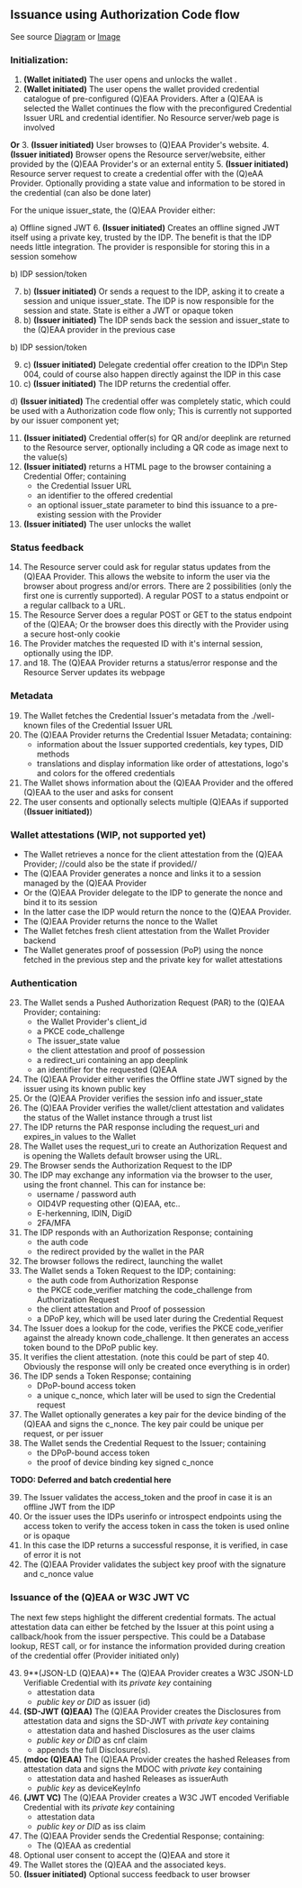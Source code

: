 
<Title size="large" variant="primary">
  Issuance
</Title>

## Issuance using Authorization Code flow

See source [Diagram](diagrams/Issuance-Authorization-code.puml) or [Image](/assets/Issuance-Authorization-code.svg)

### Initialization:

1. **(Wallet initiated)** The user opens and unlocks the wallet .
2. **(Wallet initiated)** The user opens the wallet provided credential catalogue of pre-configured (Q)EAA Providers. After a (Q)EAA is selected the Wallet continues the flow with the preconfigured Credential Issuer URL and credential identifier. No Resource server/web page is involved

**Or** 3. **(Issuer initiated)** User browses to (Q)EAA Provider's website. 4. **(Issuer initiated)** Browser opens the Resource server/website, either provided by the (Q)EAA Provider's or an external entity 5. **(Issuer initiated)** Resource server request to create a credential offer with the (Q)eAA Provider. Optionally providing a state value and information to be stored in the credential (can also be done later)

For the unique issuer_state, the (Q)EAA Provider either:

a) Offline signed JWT 6. **(Issuer initiated)** Creates an offline signed JWT itself using a private key, trusted by the IDP. The benefit is that the IDP needs little integration. The provider is responsible for storing this in a session somehow

b) IDP session/token

7. b) **(Issuer initiated)** Or sends a request to the IDP, asking it to create a session and unique issuer_state. The IDP is now responsible for the session and state. State is either a JWT or opaque token
8. b) **(Issuer initiated)** The IDP sends back the session and issuer_state to the (Q)EAA provider in the previous case

b) IDP session/token

9. c) **(Issuer initiated)** Delegate credential offer creation to the IDP\n Step 004, could of course also happen directly against the IDP in this case
10. c) **(Issuer initiated)** The IDP returns the credential offer.

d) **(Issuer initiated)** The credential offer was completely static, which could be used with a Authorization code flow only; This is currently not supported by our issuer component yet;

11. **(Issuer initiated)** Credential offer(s) for QR and/or deeplink are returned to the Resource server, optionally including a QR code as image next to the value(s)
12. **(Issuer initiated)** returns a HTML page to the browser containing a Credential Offer; containing
    - the Credential Issuer URL
    - an identifier to the offered credential
    - an optional issuer_state parameter to bind this issuance to a pre-existing session with the Provider
13. **(Issuer initiated)** The user unlocks the wallet

### Status feedback

14. The Resource server could ask for regular status updates from the (Q)EAA Provider. This allows the website to inform the user via the browser about progress and/or errors. There are 2 possibilities (only the first one is currently supported). A regular POST to a status endpoint or a regular callback to a URL.
15. The Resource Server does a regular POST or GET to the status endpoint of the (Q)EAA; Or the browser does this directly with the Provider using a secure host-only cookie
16. The Provider matches the requested ID with it's internal session, optionally using the IDP.
17. and 18. The (Q)EAA Provider returns a status/error response and the Resource Server updates its webpage

### Metadata

19. The Wallet fetches the Credential Issuer's metadata from the ./well-known files of the Credential Issuer URL
20. The (Q)EAA Provider returns the Credential Issuer Metadata; containing:
    - information about the Issuer supported credentials, key types, DID methods
    - translations and display information like order of attestations, logo's and colors for the offered credentials
21. The Wallet shows information about the (Q)EAA Provider and the offered (Q)EAA to the user and asks for consent
22. The user consents and optionally selects multiple (Q)EAAs if supported (**(Issuer initiated)**)

### Wallet attestations (WIP, not supported yet)

- The Wallet retrieves a nonce for the client attestation from the (Q)EAA Provider; //could also be the state if provided//
- The (Q)EAA Provider generates a nonce and links it to a session managed by the (Q)EAA Provider
- Or the (Q)EAA Provider delegate to the IDP to generate the nonce and bind it to its session
- In the latter case the IDP would return the nonce to the (Q)EAA Provider.
- The (Q)EAA Provider returns the nonce to the Wallet
- The Wallet fetches fresh client attestation from the Wallet Provider backend
- The Wallet generates proof of possession (PoP) using the nonce fetched in the previous step and the private key for wallet attestations

### Authentication

23. The Wallet sends a Pushed Authorization Request (PAR) to the (Q)EAA Provider; containing:
    - the Wallet Provider's client_id
    - a PKCE code_challenge
    - The issuer_state value
    - the client attestation and proof of possession
    - a redirect_uri containing an app deeplink
    - an identifier for the requested (Q)EAA
24. The (Q)EAA Provider either verifies the Offline state JWT signed by the issuer using its known public key
25. Or the (Q)EAA Provider verifies the session info and issuer_state
26. The (Q)EAA Provider verifies the wallet/client attestation and validates the status of the Wallet instance through a trust list
27. The IDP returns the PAR response including the request_uri and expires_in values to the Wallet
28. The Wallet uses the request_uri to create an Authorization Request and is opening the Wallets default browser using the URL.
29. The Browser sends the Authorization Request to the IDP
30. The IDP may exchange any information via the browser to the user, using the front channel. This can for instance be:
    - username / password auth
    - OID4VP requesting other (Q)EAA, etc..
    - E-herkenning, IDIN, DigiD
    - 2FA/MFA
31. The IDP responds with an Authorization Response; containing
    - the auth code
    - the redirect provided by the wallet in the PAR
32. The browser follows the redirect, launching the wallet
33. The Wallet sends a Token Request to the IDP; containing:
    - the auth code from Authorization Response
    - the PKCE code_verifier matching the code_challenge from Authorization Request
    - the client attestation and Proof of possession
    - a DPoP key, which will be used later during the Credential Request
34. The Issuer does a lookup for the code, verifies the PKCE code_verifier against the already known code_challenge. It then generates an access token bound to the DPoP public key.
35. It verifies the client attestation. (note this could be part of step 40. Obviously the response will only be created once everything is in order)
36. The IDP sends a Token Response; containing
    - DPoP-bound access token
    - a unique c_nonce, which later will be used to sign the Credential request
37. The Wallet optionally generates a key pair for the device binding of the (Q)EAA and signs the c_nonce. The key pair could be unique per request, or per issuer
38. The Wallet sends the Credential Request to the Issuer; containing
    - the DPoP-bound access token
    - the proof of device binding key signed c_nonce

**TODO: Deferred and batch credential here**

39. The Issuer validates the access_token and the proof in case it is an offline JWT from the IDP
40. Or the issuer uses the IDPs userinfo or introspect endpoints using the access token to verify the access token in cass the token is used online or is opaque
41. In this case the IDP returns a successful response, it is verified, in case of error it is not
42. The (Q)EAA Provider validates the subject key proof with the signature and c_nonce value

### Issuance of the (Q)EAA or W3C JWT VC

The next few steps highlight the different credential formats. The actual attestation data can either be fetched by the Issuer at this point using a callback/hook from the issuer perspective. This could be a Database lookup, REST call, or for instance the information provided during creation of the credential offer (Provider initiated only)

43. 9**(JSON-LD (Q)EAA)** The (Q)EAA Provider creates a W3C JSON-LD Verifiable Credential with its _private key_ containing
    - attestation data
    - _public key or DID_ as issuer (id)
44. **(SD-JWT (Q)EAA)** The (Q)EAA Provider creates the Disclosures from attestation data and signs the SD-JWT with _private key_ containing
    - attestation data and hashed Disclosures as the user claims
    - _public key or DID_ as cnf claim
    - appends the full Disclosure(s).
45. **(mdoc (Q)EAA)** The (Q)EAA Provider creates the hashed Releases from attestation data and signs the MDOC with _private key_ containing
    - attestation data and hashed Releases as issuerAuth
    - _public key_ as deviceKeyInfo
46. **(JWT VC)** The (Q)EAA Provider creates a W3C JWT encoded Verifiable Credential with its _private key_ containing
    - attestation data
    - _public key or DID_ as iss claim
47. The (Q)EAA Provider sends the Credential Response; containing:
    - The (Q)EAA as credential
48. Optional user consent to accept the (Q)EAA and store it
49. The Wallet stores the (Q)EAA and the associated keys.
50. **(Issuer initiated)** Optional success feedback to user browser
